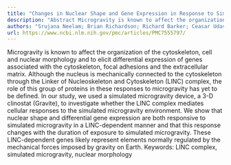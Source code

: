 ```yaml
---
title: "Changes in Nuclear Shape and Gene Expression in Response to Simulated Microgravity Are LINC Complex-Dependent"
description: "Abstract Microgravity is known to affect the organization of the cytoskeleton, cell and nuclear morphology and to elicit differential expression of genes associated with the cytoskeleton, focal adhesi..."
authors: "Srujana Neelam; Brian Richardson; Richard Barker; Ceasar Udave; Simon Gilroy; Mark J Cameron; Howard G Levine; Ye Zhang"
url: https://www.ncbi.nlm.nih.gov/pmc/articles/PMC7555797/
---
```


Microgravity is known to affect the organization of the cytoskeleton, cell and nuclear morphology and to elicit differential expression of genes associated with the cytoskeleton, focal adhesions and the extracellular matrix. Although the nucleus is mechanically connected to the cytoskeleton through the Linker of Nucleoskeleton and Cytoskeleton (LINC) complex, the role of this group of proteins in these responses to microgravity has yet to be defined. In our study, we used a simulated microgravity device, a 3-D clinostat (Gravite), to investigate whether the LINC complex mediates cellular responses to the simulated microgravity environment. We show that nuclear shape and differential gene expression are both responsive to simulated microgravity in a LINC-dependent manner and that this response changes with the duration of exposure to simulated microgravity. These LINC-dependent genes likely represent elements normally regulated by the mechanical forces imposed by gravity on Earth. Keywords: LINC complex, simulated microgravity, nuclear morphology
